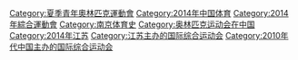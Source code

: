 {{Catnav|頁面分類|各種主題的頁面分類|按國家分類|各國體育|中國体育}}
{{Catnav|頁面分類|...|每年體育|2000年代體育|2014年體育}}
{{Catnav|頁面分類|...|体育|各國體育|中國体育}}
{{Commons category|2014 Summer Youth Olympics}}
{{catmore}}

[[Category:夏季青年奧林匹克運動會|Category:夏季青年奧林匹克運動會]]
[[Category:2014年中国体育|Category:2014年中国体育]]
[[Category:2014年綜合運動會|Category:2014年綜合運動會]]
[[Category:南京体育史|Category:南京体育史]]
[[Category:奥林匹克运动会在中国|Category:奥林匹克运动会在中国]]
[[Category:2014年江苏|Category:2014年江苏]]
[[Category:江苏主办的国际综合运动会|Category:江苏主办的国际综合运动会]]
[[Category:2010年代中国主办的国际综合运动会|Category:2010年代中国主办的国际综合运动会]]
